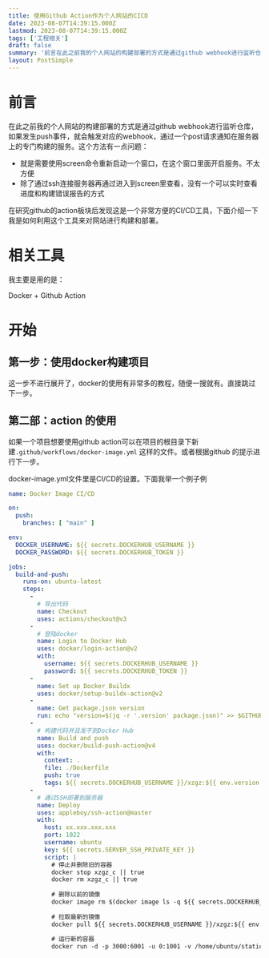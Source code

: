 ```yaml
---
title: 使用Github Action作为个人网站的CICD
date: 2023-08-07T14:39:15.000Z
lastmod: 2023-08-07T14:39:15.000Z
tags: ['工程相关']
draft: false
summary: '前言在此之前我的个人网站的构建部署的方式是通过github webhook进行监听仓库，如果发生p...'
layout: PostSimple
---
```


# 前言

在此之前我的个人网站的构建部署的方式是通过github webhook进行监听仓库，如果发生push事件，就会触发对应的webhook，通过一个post请求通知在服务器上的专门构建的服务。这个方法有一点问题：

- 就是需要使用screen命令重新启动一个窗口，在这个窗口里面开启服务。不太方便
- 除了通过ssh连接服务器再通过进入到screen里查看，没有一个可以实时查看进度和构建错误报告的方式

在研究github的action板块后发现这是一个非常方便的CI/CD工具，下面介绍一下我是如何利用这个工具来对网站进行构建和部署。

# 相关工具

我主要是用的是：

Docker + Github Action

# 开始
## 第一步：使用docker构建项目
这一步不进行展开了，docker的使用有非常多的教程，随便一搜就有。直接跳过下一步。

## 第二部：action 的使用
如果一个项目想要使用github action可以在项目的根目录下新建`.github/workflows/docker-image.yml` 这样的文件。或者根据github 的提示进行下一步。

docker-image.yml文件里是CI/CD的设置。下面我举一个例子例

```yml
name: Docker Image CI/CD

on:
  push:
    branches: [ "main" ]

env:
  DOCKER_USERNAME: ${{ secrets.DOCKERHUB_USERNAME }}
  DOCKER_PASSWORD: ${{ secrets.DOCKERHUB_TOKEN }}

jobs:
  build-and-push:
    runs-on: ubuntu-latest
    steps:
      -
        # 导出代码
        name: Checkout
        uses: actions/checkout@v3
      -
        # 登陆docker
        name: Login to Docker Hub
        uses: docker/login-action@v2
        with:
          username: ${{ secrets.DOCKERHUB_USERNAME }}
          password: ${{ secrets.DOCKERHUB_TOKEN }}
      -
        name: Set up Docker Buildx
        uses: docker/setup-buildx-action@v2
      - 
        name: Get package.json version
        run: echo "version=$(jq -r '.version' package.json)" >> $GITHUB_ENV
      -
        # 构建代码并且发不到Docker Hub
        name: Build and push
        uses: docker/build-push-action@v4
        with:
          context: .
          file: ./Dockerfile
          push: true
          tags: ${{ secrets.DOCKERHUB_USERNAME }}/xzgz:${{ env.version }}
      -
        # 通过SSH部署到服务器
        name: Deploy
        uses: appleboy/ssh-action@master
        with:
          host: xx.xxx.xxx.xxx
          port: 1022
          username: ubuntu
          key: ${{ secrets.SERVER_SSH_PRIVATE_KEY }}
          script: |
            # 停止并删除旧的容器
            docker stop xzgz_c || true
            docker rm xzgz_c || true
            
            # 删除以前的镜像
            docker image rm $(docker image ls -q ${{ secrets.DOCKERHUB_USERNAME }}/xzgz)
  
            # 拉取最新的镜像
            docker pull ${{ secrets.DOCKERHUB_USERNAME }}/xzgz:${{ env.version }}
  
            # 运行新的容器
            docker run -d -p 3000:6001 -u 0:1001 -v /home/ubuntu/static:/FILES --name xzgz_c ${{ secrets.DOCKERHUB_USERNAME }}/xzgz:${{ env.version }}
        
```


